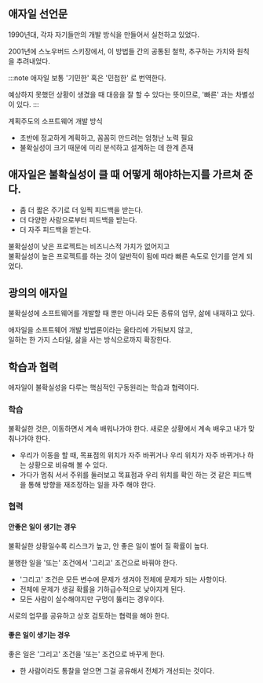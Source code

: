 
## 애자일 선언문
1990년대, 각자 자기들만의 개발 방식을 만들어서 실천하고 있었다.

2001년에 스노우버드 스키장에서,
이 방법들 간의 공통된 철학, 추구하는 가치와 원칙을 추려내었다.

:::note 애자일
보통 '기민한' 혹은 '민첩한' 로 번역한다.

예상하지 못했던 상황이 생겼을 때 대응을 잘 할 수 있다는 뜻이므로, '빠른' 과는 차별성이 있다.
:::

계획주도의 소프트웨어 개발 방식
- 초반에 정교하게 계획하고, 꼼꼼히 만드려는 엄청난 노력 필요
- 불확실성이 크기 때문에 미리 분석하고 설계하는 데 한계 존재

## 애자일은 불확실성이 클 때 어떻게 해야하는지를 가르쳐 준다.
- 좀 더 짧은 주기로 더 일찍 피드백을 받는다.
- 더 다양한 사람으로부터 피드백을 받는다.
- 더 자주 피드백을 받는다.

불확실성이 낮은 프로젝트는 비즈니스적 가치가 없어지고 <br />
불확실성이 높은 프로젝트를 하는 것이 일반적이 됨에 따라 빠른 속도로 인기를 얻게 되었다.

## 광의의 애자일
불확실성에 소프트웨어를 개발할 때 뿐만 아니라 모든 종류의 업무, 삶에 내재하고 있다.

애자일을 소프트웨어 개발 방법론이라는 울타리에 가둬보지 않고, <br />
일하는 한 가지 스타일, 삶을 사는 방식으로까지 확장한다.

## 학습과 협력
애자일이 불확실성을 다루는 핵심적인 구동원리는 학습과 협력이다.

### 학습
불확실한 것은, 이동하면서 계속 배워나가야 한다. 새로운 상황에서 계속 배우고 내가 맞춰나가야 한다.
- 우리가 이동을 할 때, 목표점의 위치가 자주 바뀌거나 우리 위치가 자주 바뀌거나 하는 상황으로 비유해 볼 수 있다.
- 가다가 멈춰 서서 주위를 둘러보고 목표점과 우리 위치를 확인 하는 것 같은 피드백을 통해 방향을 재조정하는 일을 자주 해야 한다.

### 협력

#### 안좋은 일이 생기는 경우
불확실한 상황일수록 리스크가 높고, 안 좋은 일이 벌어 질 확률이 높다.

불행한 일을 '또는' 조건에서 '그리고' 조건으로 바꿔야 한다.
- '그리고' 조건은 모든 변수에 문제가 생겨야 전체에 문제가 되는 사항이다.
- 전체에 문제가 생길 확률을 기하급수적으로 낮아지게 된다.
- 모든 사람이 실수해야지만 구멍이 뚫리는 경우이다.

서로의 업무를 공유하고 상호 검토하는 협력을 해야 한다.

#### 좋은 일이 생기는 경우
좋은 일은 '그리고' 조건을 '또는' 조건으로 바꾸게 한다.
- 한 사람이라도 통찰을 얻으면 그걸 공유해서 전체가 개선되는 것이다.


